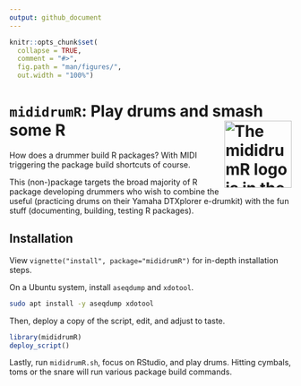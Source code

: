 ```yaml
---
output: github_document
---
```


<!-- README.md is generated from README.Rmd. Please edit that file -->

```r
knitr::opts_chunk$set(
  collapse = TRUE,
  comment = "#>",
  fig.path = "man/figures/",
  out.width = "100%")
```

# `mididrumR`: Play drums and smash some R <img src="man/figures/logo.jpg" align="right" alt="The mididrumR logo is in the shape of the MIDI symbol as a keyboard surrounded by drums, crossed by drumsticks, painted by the package author in Acrylic colours in Australian pointilistic style." width="120" />

<!-- badges: start -->
<!-- badges: end -->

How does a drummer build R packages? With MIDI triggering the package build shortcuts of course.

This (non-)package targets the broad majority of R package developing drummers who
wish to combine the useful (practicing drums on their Yamaha DTXplorer e-drumkit) 
with the fun stuff (documenting, building, testing R packages).


<!-- Vimeo video: live demo -->

## Installation
View `vignette("install", package="mididrumR")` for in-depth installation steps.

On a Ubuntu system, install `aseqdump` and `xdotool`.

```sh
sudo apt install -y aseqdump xdotool
```

Then, deploy a copy of the script, edit, and adjust to taste.

```r
library(mididrumR)
deploy_script()
```

Lastly, run `mididrumR.sh`, focus on RStudio, and play drums. Hitting cymbals,
toms or the snare will run various package build commands.


